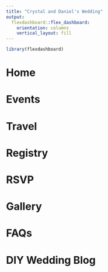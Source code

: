 ```yaml
---
title: "Crystal and Daniel's Wedding"
output: 
  flexdashboard::flex_dashboard:
    orientation: columns
    vertical_layout: fill
---
```


<style>                     
.navbar {
  background-color:white;
  border-color:white;
}
.navbar-brand {
color:#003366!important;
}
</style>    

```r
library(flexdashboard)
```

Home
=======================================================================

Events
=======================================================================

Travel
=======================================================================

Registry
=======================================================================

RSVP
=======================================================================

Gallery
=======================================================================

FAQs
=======================================================================

DIY Wedding Blog
=======================================================================


